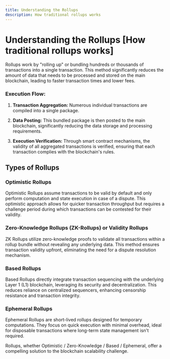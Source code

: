 ```yaml
---
title: Understanding the Rollups
description: How traditional rollups works
---
```



# Understanding the Rollups [How traditional rollups works]

Rollups work by "rolling up" or bundling hundreds or thousands of transactions into a single transaction. This method significantly reduces the amount of data that needs to be processed and stored on the main blockchain, leading to faster transaction times and lower fees.

<ZoomImage
  src="/assets/understanding-rollups.png"
  alt="Understanding rollups"
/>

### Execution Flow:

1. **Transaction Aggregation:** Numerous individual transactions are compiled into a single package.

2. **Data Posting:** This bundled package is then posted to the main blockchain, significantly reducing the data storage and processing requirements.

3. **Execution Verification:** Through smart contract mechanisms, the validity of all aggregated transactions is verified, ensuring that each transaction complies with the blockchain's rules.

## Types of Rollups

### Optimistic Rollups
Optimistic Rollups assume transactions to be valid by default and only perform computation and state execution in case of a dispute. This optimistic approach allows for quicker transaction throughput but requires a challenge period during which transactions can be contested for their validity.

### Zero-Knowledge Rollups (ZK-Rollups) or Validity Rollups

ZK Rollups utilize zero-knowledge proofs to validate all transactions within a rollup bundle without revealing any underlying data. This method ensures transaction validity upfront, eliminating the need for a dispute resolution mechanism.

### Based Rollups
Based Rollups directly integrate transaction sequencing with the underlying Layer 1 (L1) blockchain, leveraging its security and decentralization. This reduces reliance on centralized sequencers, enhancing censorship resistance and transaction integrity.

### Ephemeral Rollups
Ephemeral Rollups are short-lived rollups designed for temporary computations. They focus on quick execution with minimal overhead, ideal for disposable transactions where long-term state management isn't required.

Rollups, whether Optimistic / Zero-Knowledge / Based / Ephemeral, offer a compelling solution to the blockchain scalability challenge.
